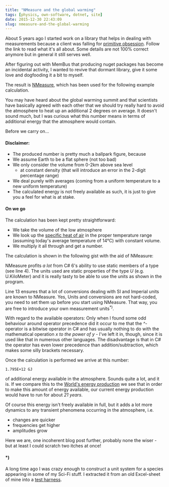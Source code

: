 ```yaml
---
title: "NMeasure and the global warming"
tags: [physics, own-software, dotnet, site]
date: 2015-12-30 22:43:09
slug: nmeasure-and-the-global-warming
---
```


About 5 years ago I started work on a library that helps in dealing with measurements because a client 
was falling for [primitive obsession][1]. Follow the link to read what it's all about. Some details
are not 100% correct anymore but in general it still serves well.

After figuring out with MemBus that producing nuget packages has become an incidental activity, I wanted
to revive that dormant library, give it some love and dogfooding it a bit to myself.

The result is [NMeasure][2], which has been used for the following example calculation.

You may have heard about the global warming summit and that scientists have basically agreed with each other
that we should try really hard to avoid the atmosphere to heat up an additional 2 degrees on average. It doesn't sound much,
but I was curious what this number means in terms of additional energy that the atmosphere would contain.

Before we carry on...

#### Disclaimer:

* The produced number is pretty much a ballpark figure, because
* We assume Earth to be a flat sphere (not too bad)
* We only consider the volume from 0-2km above sea level
  * at constant density (that will introduce an error in the 2-digit percentage range)
* We deal purely with averages (coming from a uniform temperature to a new uniform temperature)
* The calculated energy is not freely available as such, it is just to give you a feel for what is at stake.

#### On we go

The calculation has been kept pretty straightforward:

* We take the volume of the low atmosphere
* We look up the [specific heat of air][3] in the proper temperature range (assuming today's average temperature of 14°C) with constant volume. 
* We multiply it all through and get a number.

The calculation is shown in the following gist with the aid of NMeasure:

<Gist id="aaf315d162e7394865b4" file="Program.cs" />

NMeasure profits *a lot* from C# 6's ability to use static members of a type (see line 4). The units used
are static properties of the type *U* (e.g. U.KiloMeter) and it is really tasty to be able to use the units as shown in the 
program.

Line 13 ensures that a lot of conversions dealing with SI and Imperial units are known to NMeasure. Yes, Units and conversions
are not hard-coded, you need to set them up before you start using NMeasure. That way, you are free to introduce your own
measurement units<sup>*)</sup>.

With regard to the available operators: Only when I found some odd behaviour around operator precedence did it occur to me
that the *^*-operator is a bitwise operator in C# and has usually nothing to do with the mathematical operation 
*x to the power of y* - I've left it in, though, since it is used like that in numerous other languages. The disadvantage
is that in C# the operator has even lower precedence than addition/subtraction, which makes some silly brackets necessary.

Once the calculation is performed we arrive at this number:

    1.795E+12 GJ
  
of additional energy available in the atmosphere. 
Sounds quite a lot, and it is. If we compare this to the [World's energy production][4] we see that in order to make
this amount of energy available, our current energy production would have to run for about *21 years*.

Of course this energy isn't freely available in full, but it adds a lot more dynamics to any transient phenomena occurring
in the atmosphere, i.e.

* changes are quicker
* frequencies get higher
* amplitudes grow

Here we are, one incoherent blog post further, probably none the wiser - but at least I could scratch two itches at once!

#### *)

A long time ago I was crazy enough to construct a unit system for a species appearing in some of my Sci-Fi stuff. I extracted
it from an old Excel-sheet of mine into a [test harness][5].


[1]: /2010/11/30/dealing-with-primitive-obsession-this-time-measurements
[2]: https://www.nuget.org/packages/NMeasure/
[3]: https://www.google.de/search?q=specific+heat+air
[4]: https://en.wikipedia.org/wiki/List_of_countries_by_electricity_production
[5]: https://gist.github.com/flq/aaf315d162e7394865b4#file-iiunittests-cs
